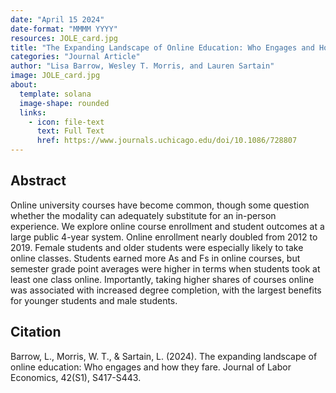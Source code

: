 ```yaml
---
date: "April 15 2024"
date-format: "MMMM YYYY"
resources: JOLE_card.jpg
title: "The Expanding Landscape of Online Education: Who Engages and How They Fare"
categories: "Journal Article"
author: "Lisa Barrow, Wesley T. Morris, and Lauren Sartain"
image: JOLE_card.jpg
about:
  template: solana
  image-shape: rounded
  links:
    - icon: file-text
      text: Full Text
      href: https://www.journals.uchicago.edu/doi/10.1086/728807
---
```


## Abstract

Online university courses have become common, though some question whether the modality can adequately substitute for an in-person experience. We explore online course enrollment and student outcomes at a large public 4-year system. Online enrollment nearly doubled from 2012 to 2019. Female students and older students were especially likely to take online classes. Students earned more As and Fs in online courses, but semester grade point averages were higher in terms when students took at least one class online. Importantly, taking higher shares of courses online was associated with increased degree completion, with the largest benefits for younger students and male students.

## Citation

Barrow, L., Morris, W. T., & Sartain, L. (2024). The expanding landscape of online education: Who engages and how they fare. Journal of Labor Economics, 42(S1), S417-S443.
